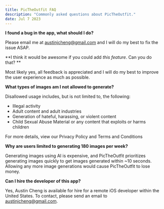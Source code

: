 ```yaml
---
title: PicTheOutfit FAQ
description: "Commonly asked questions about PicTheOutfit."
date: Jul 7 2023
---
```


**I found a bug in the app, what should I do?**

Please email me at austinjcheng@gmail.com and I will do my best to fix the issue ASAP.

**I think it would be awesome if you could add _this feature_. Can you do that? **

Most likely yes, all feedback is appreciated and I will do my best to improve the user experience as much as possible.

**What types of images am I not allowed to generate?**

Disallowed usage includes, but is not limited to, the following:
* Illegal activity
* Adult content and adult industries
* Generation of hateful, harassing, or violent content
* Child Sexual Abuse Material or any content that exploits or harms children

For more details, view our Privacy Policy and Terms and Conditions

**Why are users limited to generating 180 images per week?**

Generating images using AI is expensive, and PicTheOutfit prioritizes generating images quickly to get images generated within ~10 seconds. Allowing any more image generations would cause PicTheOutfit to lose money.

**Can I hire the developer of this app?**

Yes, Austin Cheng is available for hire for a remote iOS developer within the United States. To contact, please send an email to austinjcheng@gmail.com.
